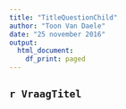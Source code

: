 ```yaml
---
title: "TitleQuestionChild"
author: "Toon Van Daele"
date: "25 november 2016"
output:
  html_document:
    df_print: paged
---
```


\pagebreak

## `r VraagTitel`
